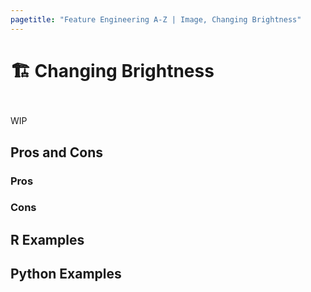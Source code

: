```yaml
---
pagetitle: "Feature Engineering A-Z | Image, Changing Brightness"
---
```


# 🏗️ Changing Brightness {#sec-image-brightness}

::: {style="visibility: hidden; height: 0px;"}
## Changing Brightness
:::

WIP

## Pros and Cons

### Pros

### Cons

## R Examples

## Python Examples
